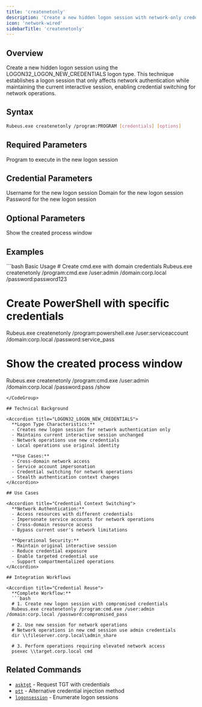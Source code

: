 ```yaml
---
title: 'createnetonly'
description: 'Create a new hidden logon session with network-only credentials'
icon: 'network-wired'
sidebarTitle: 'createnetonly'
---
```


## Overview

Create a new hidden logon session using the LOGON32_LOGON_NEW_CREDENTIALS logon type. This technique establishes a logon session that only affects network authentication while maintaining the current interactive session, enabling credential switching for network operations.

## Syntax

```bash
Rubeus.exe createnetonly /program:PROGRAM [credentials] [options]
```

## Required Parameters

<ParamField path="program" type="string" required>
  Program to execute in the new logon session
</ParamField>

## Credential Parameters

<ParamField path="user" type="string">
  Username for the new logon session
</ParamField>

<ParamField path="domain" type="string">
  Domain for the new logon session
</ParamField>

<ParamField path="password" type="string">
  Password for the new logon session
</ParamField>

## Optional Parameters

<ParamField path="show" type="boolean">
  Show the created process window
</ParamField>

## Examples

<CodeGroup>
```bash Basic Usage
# Create cmd.exe with domain credentials
Rubeus.exe createnetonly /program:cmd.exe /user:admin /domain:corp.local /password:password123

# Create PowerShell with specific credentials
Rubeus.exe createnetonly /program:powershell.exe /user:serviceaccount /domain:corp.local /password:service_pass

# Show the created process window
Rubeus.exe createnetonly /program:cmd.exe /user:admin /domain:corp.local /password:pass /show
```
</CodeGroup>

## Technical Background

<Accordion title="LOGON32_LOGON_NEW_CREDENTIALS">
  **Logon Type Characteristics:**
  - Creates new logon session for network authentication only
  - Maintains current interactive session unchanged
  - Network operations use new credentials
  - Local operations use original identity

  **Use Cases:**
  - Cross-domain network access
  - Service account impersonation
  - Credential switching for network operations
  - Stealth authentication context changes
</Accordion>

## Use Cases

<Accordion title="Credential Context Switching">
  **Network Authentication:**
  - Access resources with different credentials
  - Impersonate service accounts for network operations
  - Cross-domain resource access
  - Bypass current user's network limitations

  **Operational Security:**
  - Maintain original interactive session
  - Reduce credential exposure
  - Enable targeted credential use
  - Support compartmentalized operations
</Accordion>

## Integration Workflows

<Accordion title="Credential Reuse">
  **Complete Workflow:**
  ```bash
  # 1. Create new logon session with compromised credentials
  Rubeus.exe createnetonly /program:cmd.exe /user:admin /domain:corp.local /password:compromised_pass

  # 2. Use new session for network operations
  # Network operations in new cmd session use admin credentials
  dir \\fileserver.corp.local\admin_share

  # 3. Perform operations requiring elevated network access
  psexec \\target.corp.local cmd
  ```
</Accordion>

## Related Commands

- [`asktgt`](/commands/ticket-requests/asktgt) - Request TGT with credentials
- [`ptt`](/commands/management/ptt) - Alternative credential injection method
- [`logonsession`](/commands/miscellaneous/logonsession) - Enumerate logon sessions